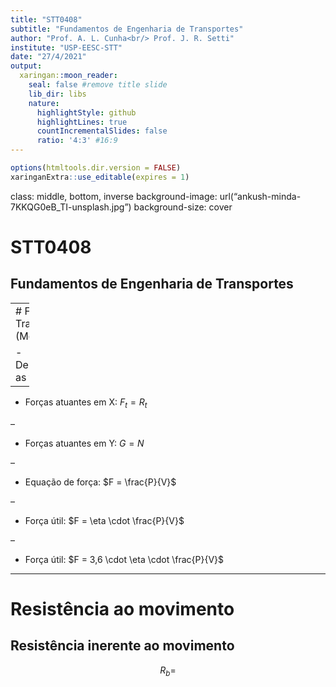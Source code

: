 ```yaml
---
title: "STT0408"
subtitle: "Fundamentos de Engenharia de Transportes"
author: "Prof. A. L. Cunha<br/> Prof. J. R. Setti"
institute: "USP-EESC-STT"
date: "27/4/2021"
output:
  xaringan::moon_reader:
    seal: false #remove title slide
    lib_dir: libs
    nature:
      highlightStyle: github
      highlightLines: true
      countIncrementalSlides: false
      ratio: '4:3' #16:9
---
```



```r
options(htmltools.dir.version = FALSE)
xaringanExtra::use_editable(expires = 1)
```

class: middle, bottom, inverse
background-image: url("ankush-minda-7KKQG0eB_TI-unsplash.jpg")
background-size: cover


# STT0408 
## Fundamentos de Engenharia de Transportes

---
# Força Tratora (Motriz)

- Descrevendo as forças

--

- Forças atuantes em X: $F_t = R_t$

--

- Forças atuantes em Y: $G = N$

--

- Equação de força: $F = \frac{P}{V}$

--

- Força útil: $F = \eta \cdot \frac{P}{V}$

--

- Força útil: $F = 3,6 \cdot \eta \cdot \frac{P}{V}$

---
# Resistência ao movimento

## Resistência inerente ao movimento

$$R_b = $$






